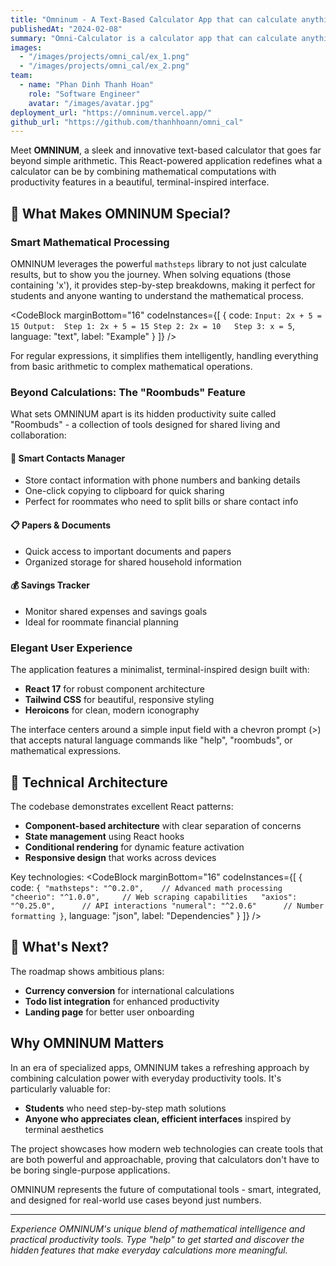 ```yaml
---
title: "Omninum - A Text-Based Calculator App that can calculate anything"
publishedAt: "2024-02-08"
summary: "Omni-Calculator is a calculator app that can calculate anything, including complex math equations."
images:
  - "/images/projects/omni_cal/ex_1.png"
  - "/images/projects/omni_cal/ex_2.png"
team:
  - name: "Phan Dinh Thanh Hoan"
    role: "Software Engineer"
    avatar: "/images/avatar.jpg"
deployment_url: "https://omninum.vercel.app/"
github_url: "https://github.com/thanhhoann/omni_cal"
---
```


Meet **OMNINUM**, a sleek and innovative text-based calculator that goes far beyond simple arithmetic. This React-powered application redefines what a calculator can be by combining mathematical computations with productivity features in a beautiful, terminal-inspired interface.

## 🚀 What Makes OMNINUM Special?

### Smart Mathematical Processing
OMNINUM leverages the powerful `mathsteps` library to not just calculate results, but to show you the journey. When solving equations (those containing 'x'), it provides step-by-step breakdowns, making it perfect for students and anyone wanting to understand the mathematical process.

<CodeBlock
    marginBottom="16"
    codeInstances={[
  {
    code:
`Input: 2x + 5 = 15
Output: 
Step 1: 2x + 5 = 15
Step 2: 2x = 10  
Step 3: x = 5`,
    language: "text",
    label: "Example"
  }
]} />

For regular expressions, it simplifies them intelligently, handling everything from basic arithmetic to complex mathematical operations.

### Beyond Calculations: The "Roombuds" Feature
What sets OMNINUM apart is its hidden productivity suite called "Roombuds" - a collection of tools designed for shared living and collaboration:

#### 📱 Smart Contacts Manager
- Store contact information with phone numbers and banking details 
- One-click copying to clipboard for quick sharing
- Perfect for roommates who need to split bills or share contact info

#### 📋 Papers & Documents
- Quick access to important documents and papers
- Organized storage for shared household information

#### 💰 Savings Tracker
- Monitor shared expenses and savings goals
- Ideal for roommate financial planning

### Elegant User Experience
The application features a minimalist, terminal-inspired design built with:
- **React 17** for robust component architecture
- **Tailwind CSS** for beautiful, responsive styling
- **Heroicons** for clean, modern iconography

The interface centers around a simple input field with a chevron prompt (>) that accepts natural language commands like "help", "roombuds", or mathematical expressions.

## 🎯 Technical Architecture

The codebase demonstrates excellent React patterns:
- **Component-based architecture** with clear separation of concerns
- **State management** using React hooks
- **Conditional rendering** for dynamic feature activation
- **Responsive design** that works across devices

Key technologies:
<CodeBlock
    marginBottom="16"
    codeInstances={[
  {
    code:
`{
  "mathsteps": "^0.2.0",    // Advanced math processing
  "cheerio": "^1.0.0",     // Web scraping capabilities  
  "axios": "^0.25.0",      // API interactions
  "numeral": "^2.0.6"      // Number formatting
}`,
    language: "json",
    label: "Dependencies"
  }
]} />

## 🌟 What's Next?

The roadmap shows ambitious plans:
- **Currency conversion** for international calculations
- **Todo list integration** for enhanced productivity
- **Landing page** for better user onboarding

## Why OMNINUM Matters

In an era of specialized apps, OMNINUM takes a refreshing approach by combining calculation power with everyday productivity tools. It's particularly valuable for:

- **Students** who need step-by-step math solutions
- **Anyone who appreciates clean, efficient interfaces** inspired by terminal aesthetics

The project showcases how modern web technologies can create tools that are both powerful and approachable, proving that calculators don't have to be boring single-purpose applications.

OMNINUM represents the future of computational tools - smart, integrated, and designed for real-world use cases beyond just numbers.

---

*Experience OMNINUM's unique blend of mathematical intelligence and practical productivity tools. Type "help" to get started and discover the hidden features that make everyday calculations more meaningful.*